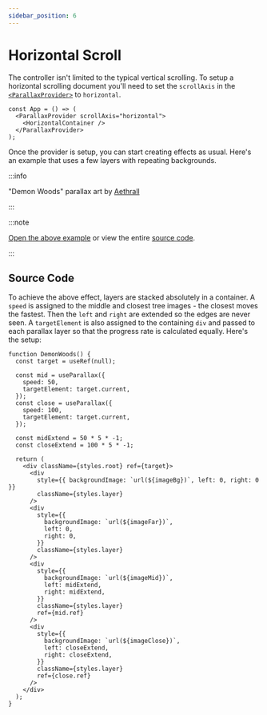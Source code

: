 ```yaml
---
sidebar_position: 6
---
```



# Horizontal Scroll

The controller isn't limited to the typical vertical scrolling. To setup a horizontal scrolling document you'll need to set the `scrollAxis` in the [`<ParallaxProvider>`](/docs/usage/components/parallax-provider) to `horizontal`.

```tsx
const App = () => (
  <ParallaxProvider scrollAxis="horizontal">
    <HorizontalContainer />
  </ParallaxProvider>
);
```

Once the provider is setup, you can start creating effects as usual. Here's an example that uses a few layers with repeating backgrounds.

:::info

"Demon Woods" parallax art by [Aethrall](https://aethrall.itch.io/)

:::

<ExampleHorizontalScroll />

:::note

[Open the above example](https://react-scroll-parallax-horizontal-scroll.surge.sh/) or view the entire [source code](https://github.com/jscottsmith/react-scroll-parallax-examples/tree/master/horizontal-scroll).

:::

## Source Code

To achieve the above effect, layers are stacked absolutely in a container. A `speed` is assigned to the middle and closest tree images - the closest moves the fastest. Then the `left` and `right` are extended so the edges are never seen. A `targetElement` is also assigned to the containing `div` and passed to each parallax layer so that the progress rate is calculated equally. Here's the setup:

```tsx
function DemonWoods() {
  const target = useRef(null);

  const mid = useParallax({
    speed: 50,
    targetElement: target.current,
  });
  const close = useParallax({
    speed: 100,
    targetElement: target.current,
  });

  const midExtend = 50 * 5 * -1;
  const closeExtend = 100 * 5 * -1;

  return (
    <div className={styles.root} ref={target}>
      <div
        style={{ backgroundImage: `url(${imageBg})`, left: 0, right: 0 }}
        className={styles.layer}
      />
      <div
        style={{
          backgroundImage: `url(${imageFar})`,
          left: 0,
          right: 0,
        }}
        className={styles.layer}
      />
      <div
        style={{
          backgroundImage: `url(${imageMid})`,
          left: midExtend,
          right: midExtend,
        }}
        className={styles.layer}
        ref={mid.ref}
      />
      <div
        style={{
          backgroundImage: `url(${imageClose})`,
          left: closeExtend,
          right: closeExtend,
        }}
        className={styles.layer}
        ref={close.ref}
      />
    </div>
  );
}
```
